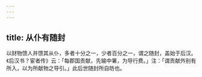 ```yaml
---
---
---
```

title: 从仆有随封
---



以财物馈人并馈其从仆，多者十分之一，少者百分之一，谓之随封，盖始于后汉。《后汉书？宦者传》云：「每郡国贡献，先输中署，为导行费。」注：「谓贡献外别有所入，以为所献物之导引。」此后世随封所自昉也。